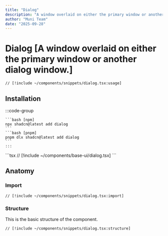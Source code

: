 ```yaml
---
title: "Dialog"
description: "A window overlaid on either the primary window or another dialog window."
author: "Muni Team"
date: "2025-09-28"
---
```



# Dialog [A window overlaid on either the primary window or another dialog window.]

<CodePreviewBlock>
<DialogComponent />

```tsx
// [!include ~/components/snippets/dialog.tsx:usage]
```

</CodePreviewBlock>

## Installation

<Tabs>
  <TabsItem value="cli" label="CLI">
    :::code-group 

    ```bash [npm] 
    npx shadcn@latest add dialog 
    ``` 
    ```bash [pnpm] 
    pnpm dlx shadcn@latest add dialog 
    ``` 
    :::
  </TabsItem>
  <TabsItem value="manual" label="MANUAL">
    ```tsx 
    // [!include ~/components/base-ui/dialog.tsx] 
    ```
  </TabsItem>
</Tabs>

## Anatomy

### Import

```tsx
// [!include ~/components/snippets/dialog.tsx:import]
```

### Structure

This is the basic structure of the component.

```tsx
// [!include ~/components/snippets/dialog.tsx:structure]
```
